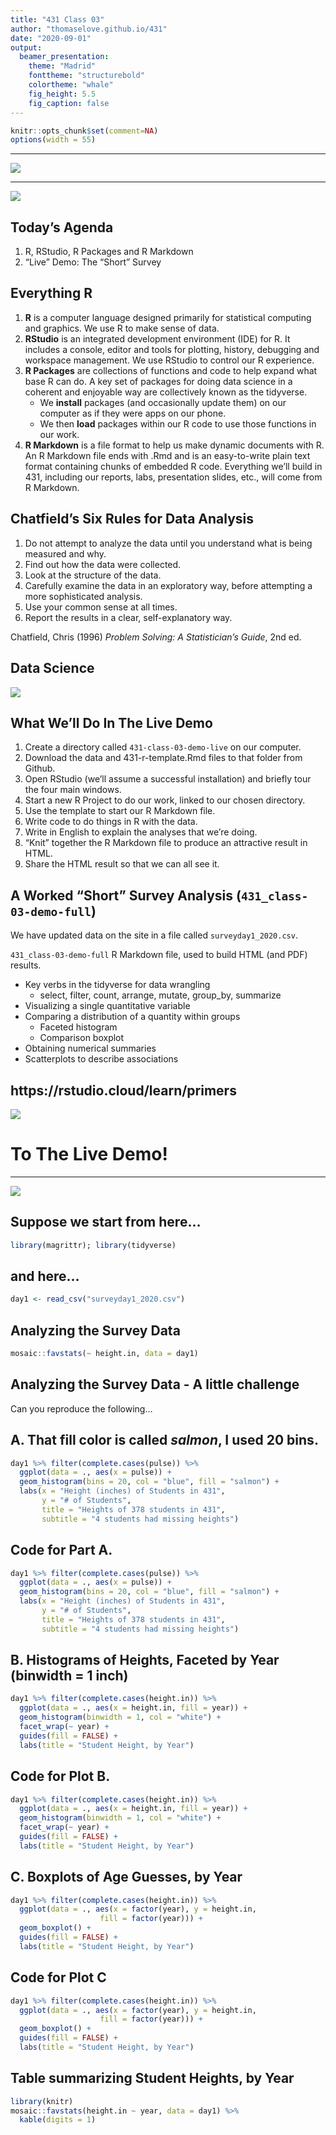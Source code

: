 ---
title: "431 Class 03"
author: "thomaselove.github.io/431"
date: "2020-09-01"
output:
  beamer_presentation:
    theme: "Madrid"
    fonttheme: "structurebold"
    colortheme: "whale"
    fig_height: 5.5
    fig_caption: false
---

```{r set-options, echo=FALSE, cache=FALSE, message = FALSE}
knitr::opts_chunk$set(comment=NA)
options(width = 55)
```

---

![](images/dates-psa.png)

---

![](images/donohoe_dates_map.png)

## Today's Agenda

1. R, RStudio, R Packages and R Markdown
2. "Live" Demo: The "Short" Survey

## Everything R

1. **R** is a computer language designed primarily for statistical computing and graphics. We use R to make sense of data.
2. **RStudio** is an integrated development environment (IDE) for R. It includes a console, editor and tools for plotting, history, debugging and workspace management. We use RStudio to control our R experience. 
3. **R Packages** are collections of functions and code to help expand what base R can do. A key set of packages for doing data science in a coherent and enjoyable way are collectively known as the tidyverse.
    - We **install** packages (and occasionally update them) on our computer as if they were apps on our phone.
    - We then **load** packages within our R code to use those functions in our work.
4. **R Markdown** is a file format to help us make dynamic documents with R. An R Markdown file ends with .Rmd and is an easy-to-write plain text format containing chunks of embedded R code. Everything we'll build in 431, including our reports, labs, presentation slides, etc., will come from R Markdown.

## Chatfield's Six Rules for Data Analysis

1. Do not attempt to analyze the data until you understand what is being measured and why.
2. Find out how the data were collected.
3. Look at the structure of the data.
4. Carefully examine the data in an exploratory way, before attempting a more sophisticated analysis.
5. Use your common sense at all times.
6. Report the results in a clear, self-explanatory way.

Chatfield, Chris (1996) *Problem Solving: A Statistician's Guide*, 2nd ed.

## Data Science

![](images/data-science.png)

## What We'll Do In The Live Demo

1. Create a directory called `431-class-03-demo-live` on our computer.
2. Download the data and 431-r-template.Rmd files to that folder from Github.
3. Open RStudio (we'll assume a successful installation) and briefly tour the four main windows.
4. Start a new R Project to do our work, linked to our chosen directory.
5. Use the template to start our R Markdown file.
6. Write code to do things in R with the data.
7. Write in English to explain the analyses that we're doing.
8. "Knit" together the R Markdown file to produce an attractive result in HTML.
9. Share the HTML result so that we can all see it.

## A Worked "Short" Survey Analysis (`431_class-03-demo-full`)

We have updated data on the site in a file called `surveyday1_2020.csv`. 

`431_class-03-demo-full` R Markdown file, used to build HTML (and PDF) results.

- Key verbs in the tidyverse for data wrangling
  - select, filter, count, arrange, mutate, group_by, summarize
- Visualizing a single quantitative variable
- Comparing a distribution of a quantity within groups
  - Faceted histogram
  - Comparison boxplot
- Obtaining numerical summaries
- Scatterplots to describe associations

## https://rstudio.cloud/learn/primers

![](images/rstudiocloud_primers.png)

# To The Live Demo!

---

![](images/tukey-unexpected.png)

## Suppose we start from here...

```{r}
library(magrittr); library(tidyverse)
```

## and here...

```{r}
day1 <- read_csv("surveyday1_2020.csv")
```

## Analyzing the Survey Data

```{r}
mosaic::favstats(~ height.in, data = day1)
```

## Analyzing the Survey Data - A little challenge

Can you reproduce the following...

## A. That fill color is called *salmon*, I used 20 bins.

```{r, echo = FALSE, warning = FALSE, message = FALSE}
day1 %>% filter(complete.cases(pulse)) %>%
  ggplot(data = ., aes(x = pulse)) +
  geom_histogram(bins = 20, col = "blue", fill = "salmon") +
  labs(x = "Height (inches) of Students in 431", 
       y = "# of Students",
       title = "Heights of 378 students in 431",
       subtitle = "4 students had missing heights")
```

## Code for Part A.

```{r, eval = FALSE, warning = FALSE}
day1 %>% filter(complete.cases(pulse)) %>%
  ggplot(data = ., aes(x = pulse)) +
  geom_histogram(bins = 20, col = "blue", fill = "salmon") +
  labs(x = "Height (inches) of Students in 431", 
       y = "# of Students",
       title = "Heights of 378 students in 431",
       subtitle = "4 students had missing heights")
```

## B. Histograms of Heights, Faceted by Year (binwidth = 1 inch)

```{r, echo = FALSE, warning = FALSE}
day1 %>% filter(complete.cases(height.in)) %>%
  ggplot(data = ., aes(x = height.in, fill = year)) + 
  geom_histogram(binwidth = 1, col = "white") + 
  facet_wrap(~ year) +
  guides(fill = FALSE) +
  labs(title = "Student Height, by Year")
```

## Code for Plot B.

```{r, eval = FALSE}
day1 %>% filter(complete.cases(height.in)) %>%
  ggplot(data = ., aes(x = height.in, fill = year)) + 
  geom_histogram(binwidth = 1, col = "white") + 
  facet_wrap(~ year) +
  guides(fill = FALSE) +
  labs(title = "Student Height, by Year")
```


## C. Boxplots of Age Guesses, by Year

```{r, echo = FALSE, warning = FALSE}
day1 %>% filter(complete.cases(height.in)) %>%
  ggplot(data = ., aes(x = factor(year), y = height.in, 
                    fill = factor(year))) + 
  geom_boxplot() + 
  guides(fill = FALSE) +
  labs(title = "Student Height, by Year")
```

## Code for Plot C

```{r , eval = FALSE}
day1 %>% filter(complete.cases(height.in)) %>%
  ggplot(data = ., aes(x = factor(year), y = height.in, 
                    fill = factor(year))) + 
  geom_boxplot() + 
  guides(fill = FALSE) +
  labs(title = "Student Height, by Year")
```

## Table summarizing Student Heights, by Year

```{r}
library(knitr)
mosaic::favstats(height.in ~ year, data = day1) %>%
  kable(digits = 1)
```

